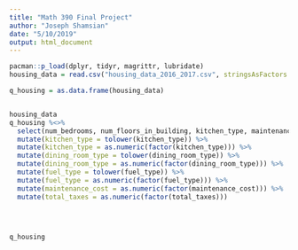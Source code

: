 ```yaml
---
title: "Math 390 Final Project"
author: "Joseph Shamsian"
date: "5/10/2019"
output: html_document
---
```




```r
pacman::p_load(dplyr, tidyr, magrittr, lubridate)
housing_data = read.csv("housing_data_2016_2017.csv", stringsAsFactors = FALSE)

q_housing = as.data.frame(housing_data)


housing_data
q_housing %<>%
  select(num_bedrooms, num_floors_in_building, kitchen_type, maintenance_cost, num_full_bathrooms, num_total_rooms, sq_footage, total_taxes, walk_score, dining_room_type, fuel_type) %>%
  mutate(kitchen_type = tolower(kitchen_type)) %>%
  mutate(kitchen_type = as.numeric(factor(kitchen_type))) %>%
  mutate(dining_room_type = tolower(dining_room_type)) %>%
  mutate(dining_room_type = as.numeric(factor(dining_room_type))) %>%
  mutate(fuel_type = tolower(fuel_type)) %>%
  mutate(fuel_type = as.numeric(factor(fuel_type))) %>%
  mutate(maintenance_cost = as.numeric(factor(maintenance_cost))) %>%
  mutate(total_taxes = as.numeric(factor(total_taxes)))
  
  


q_housing
```



